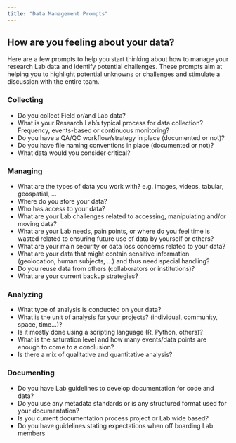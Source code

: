 ```yaml
---
title: "Data Management Prompts"
---
```


## How are you feeling about your data?

Here are a few prompts to help you start thinking about how to manage your research Lab data and identify potential challenges. These prompts aim at helping you to highlight potential unknowns or challenges and stimulate a discussion with the entire team.


### Collecting

- Do you collect Field or/and Lab data?
- What is your Research Lab's typical process for data collection? Frequency, events-based or continuous monitoring?
- Do you have a QA/QC workflow/strategy in place (documented or not)?
- Do you have file naming conventions in place (documented or not)?
- What data would you consider critical?


### Managing

- What are the types of data you work with? e.g. images, videos, tabular, geospatial, ...
- Where do you store your data?
- Who has access to your data?
- What are your Lab challenges related to accessing, manipulating and/or moving data?
- What are your Lab needs, pain points, or where do you feel time is wasted related to ensuring future use of data by yourself or others?
- What are your main security or data loss concerns related to your data?
- What are your data that might contain sensitive information (geolocation, human subjects, ...) and thus need special handling?
- Do you reuse data from others (collaborators or institutions)?
- What are your current backup strategies?


### Analyzing

- What type of analysis is conducted on your data?
- What is the unit of analysis for your projects? (individual, community, space, time...)?
- Is it mostly done using a scripting language (R, Python, others)?
- What is the saturation level and how many events/data points are enough to come to a conclusion?
- Is there a mix of qualitative and quantitative analysis?


### Documenting

- Do you have Lab guidelines to develop documentation for code and data?
- Do you use any metadata standards or is any structured format used for your documentation?
- Is you current documentation process project or Lab wide based?
- Do you have guidelines stating expectations when off boarding Lab members





